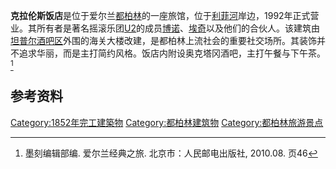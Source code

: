 {{Infobox hotel
| hotel_name         = The Clarence Hotel
| logo               =
| logo_width         =
| image              = Front_of_the_Clarence_Hotel_-_01.jpg
| image_width        = 300px
| location           = 爱尔兰都柏林
| address            = 6–8 Wellington Quay, Dublin 2
| chain              =
| coordinates        = {{coord|53.345263|-6.266782|region:IE_type:landmark|display=title, inline}}
| opening_date       = 1852
| closing_date       =
| developer          =
| architect          =
| operator           = Brushfield Ltd
| cost               = 
| owner              = [[博诺|博诺]]、[[The_Edge|埃奇]]、[[Paddy_McKillen|Paddy McKillen]] and [[Derek_Quinlan|Derek Quinlan]]
| number_of_rooms    = 45
| number_of_suites   = 5
| number_of_restaurants= ''Tea Room''、''The Study''、奥克塔冈酒吧（''Octagon Bar''）
| floor_area         =
| floors             = 6
| height             =
| parking            =
| website            = [http://www.theclarence.ie theclarence.ie]
| footnotes          =
}}
'''克拉伦斯饭店'''是位于爱尔兰[[都柏林|都柏林]]的一座旅馆，位于[[利菲河|利菲河]]岸边，1992年正式营业。其所有者是著名摇滚乐团[[U2樂團|U2]]的成员[[博诺|博诺]]、[[The_Edge|埃奇]]以及他们的合伙人。该建筑由[[坦普尔酒吧区|坦普尔酒吧区]]外围的海关大楼改建，是都柏林上流社会的重要社交场所。其装饰并不追求华丽，而是主打简约风格。饭店内附设奥克塔冈酒吧，主打午餐与下午茶。<ref>墨刻编辑部编. 爱尔兰经典之旅. 北京市：人民邮电出版社, 2010.08. 页46</ref>

==参考资料==
{{reflist}}

[[Category:1852年完工建築物|Category:1852年完工建築物]]
[[Category:都柏林建筑物|Category:都柏林建筑物]]
[[Category:都柏林旅游景点|Category:都柏林旅游景点]]